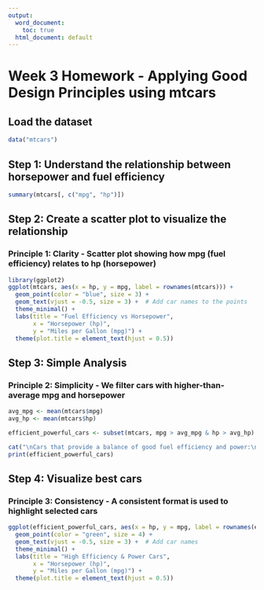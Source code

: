 ```yaml
---
output:
  word_document: 
    toc: true
  html_document: default
---
```

# Week 3 Homework - Applying Good Design Principles using mtcars

## Load the dataset
```r

data("mtcars")
```


## Step 1: Understand the relationship between horsepower and fuel efficiency
```r
summary(mtcars[, c("mpg", "hp")])
```


## Step 2: Create a scatter plot to visualize the relationship

### Principle 1: Clarity - Scatter plot showing how mpg (fuel efficiency) relates to hp (horsepower)
```r
library(ggplot2)
ggplot(mtcars, aes(x = hp, y = mpg, label = rownames(mtcars))) +
  geom_point(color = "blue", size = 3) +
  geom_text(vjust = -0.5, size = 3) +  # Add car names to the points
  theme_minimal() +
  labs(title = "Fuel Efficiency vs Horsepower", 
       x = "Horsepower (hp)", 
       y = "Miles per Gallon (mpg)") +
  theme(plot.title = element_text(hjust = 0.5))
```


## Step 3: Simple Analysis

### Principle 2: Simplicity - We filter cars with higher-than-average mpg and horsepower
```r

avg_mpg <- mean(mtcars$mpg)
avg_hp <- mean(mtcars$hp)

efficient_powerful_cars <- subset(mtcars, mpg > avg_mpg & hp > avg_hp)

cat("\nCars that provide a balance of good fuel efficiency and power:\n")
print(efficient_powerful_cars)
```


## Step 4: Visualize best cars

### Principle 3: Consistency - A consistent format is used to highlight selected cars
```r


ggplot(efficient_powerful_cars, aes(x = hp, y = mpg, label = rownames(efficient_powerful_cars))) +
  geom_point(color = "green", size = 4) +
  geom_text(vjust = -0.5, size = 3) +  # Add car names
  theme_minimal() +
  labs(title = "High Efficiency & Power Cars", 
       x = "Horsepower (hp)", 
       y = "Miles per Gallon (mpg)") +
  theme(plot.title = element_text(hjust = 0.5))

```

